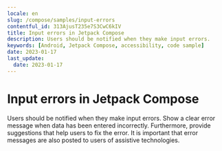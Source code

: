 ```yaml
---
locale: en
slug: /compose/samples/input-errors
contentful_id: 313AjusT235e7S3CwC6kIV
title: Input errors in Jetpack Compose
description: Users should be notified when they make input errors.
keywords: [Android, Jetpack Compose, accessibility, code sample]
date: 2023-01-17
last_update:
  date: 2023-01-17
---
```


# Input errors in Jetpack Compose

Users should be notified when they make input errors. Show a clear error message when data has been entered incorrectly. Furthermore, provide suggestions that help users to fix the error. It is important that error messages are also posted to users of assistive technologies.

<CodeSample id="input-errors" platform="compose" locale="en"/>
